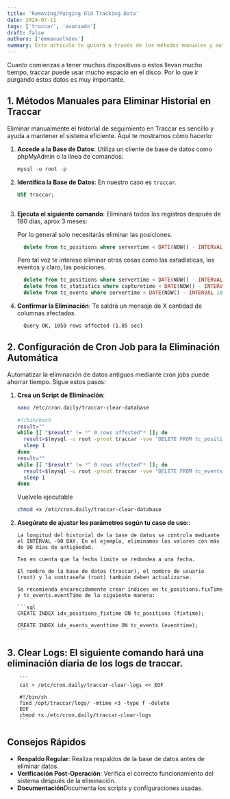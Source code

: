 ```yaml
---
title: 'Removing/Purging Old Tracking Data'
date: 2024-07-11
tags: ['traccar', 'avanzado']
draft: false
authors: ['emmanuelhdev']
summary: Este artículo te guiará a través de los métodos manuales y automáticos para purgar datos antiguos en Traccar, asegurando un sistema optimizado y eficiente.
---
```


Cuanto comienzas a tener muchos dispositivos o estos llevan mucho tiempo, traccar puede usar mucho espacio en el disco. Por lo que ir purgando estos datos es muy importante.

## 1. Métodos Manuales para Eliminar Historial en Traccar

Eliminar manualmente el historial de seguimiento en Traccar es sencillo y ayuda a mantener el sistema eficiente. Aquí te mostramos cómo hacerlo:

1. **Accede a la Base de Datos**: Utiliza un cliente de base de datos como phpMyAdmin o la línea de comandos:

   ```sql
   mysql -u root -p
   ```

2. **Identifica la Base de Datos**: En nuestro caso es `traccar`.

   ```sql
   USE traccar;
   ```

   ```

   ```

3. **Ejecuta el siguiente comando**: Eliminará todos los registros después de 180 días, aprox 3 meses:

   Por lo general solo necesitarás eliminar las posiciones.

   ```sql
     delete from tc_positions where servertime < DATE(NOW() - INTERVAL 180 day);
   ```

   Pero tal vez te interese eliminar otras cosas como las estadísticas, los eventos y claro, las posiciones.

   ```sql
     delete from tc_positions where servertime < DATE(NOW() - INTERVAL 180 day);
     delete from tc_statistics where capturetime < DATE(NOW() - INTERVAL 180 day);
     delete from tc_events where servertime < DATE(NOW() - INTERVAL 180 day);
   ```

4. **Confirmar la Eliminación**: Te saldrá un mensaje de X cantidad de columnas afectadas.
   ```bash
     Query OK, 1050 rows affected (1.85 sec)
   ```

## 2. Configuración de Cron Job para la Eliminación Automática

Automatizar la eliminación de datos antiguos mediante cron jobs puede ahorrar tiempo. Sigue estos pasos:

1.  **Crea un Script de Eliminación**:

    ```sh
    nano /etc/cron.daily/traccar-clear-database
    ```

    ```sh
    #!/bin/bash
    result=""
    while [[ "$result" != *" 0 rows affected"* ]]; do
      result=$(mysql -u root -proot traccar -vve "DELETE FROM tc_positions WHERE fixTime < DATE(DATE_ADD(NOW(), INTERVAL -90 DAY)) AND id NOT IN (SELECT positionId FROM tc_devices WHERE positionid IS NOT NULL) LIMIT 10000")
      sleep 1
    done
    result=""
    while [[ "$result" != *" 0 rows affected"* ]]; do
      result=$(mysql -u root -proot traccar -vve "DELETE FROM tc_events WHERE eventTime < DATE(DATE_ADD(NOW(), INTERVAL -90 DAY)) LIMIT 10000")
      sleep 1
    done
    ```

    Vuelvelo ejecutable

    ```sh
    chmod +x /etc/cron.daily/traccar-clear-database
    ```

2.  **Asegúrate de ajustar los parámetros según tu caso de uso:**:

        La longitud del historial de la base de datos se controla mediante el INTERVAL -90 DAY. En el ejemplo, eliminamos los valores con más de 90 días de antigüedad.

        Ten en cuenta que la fecha límite se redondea a una fecha.

        El nombre de la base de datos (traccar), el nombre de usuario (root) y la contraseña (root) también deben actualizarse.

        Se recomienda encarecidamente crear índices en tc_positions.fixTime y tc_events.eventTime de la siguiente manera:

        ```sql
        CREATE INDEX idx_positions_fixtime ON tc_positions (fixtime);

        CREATE INDEX idx_events_eventtime ON tc_events (eventtime);
        ```

## 3. **Clear Logs**: El siguiente comando hará una eliminación diaria de los logs de traccar.

        ```
        cat > /etc/cron.daily/traccar-clear-logs << EOF

        #!/bin/sh
        find /opt/traccar/logs/ -mtime +3 -type f -delete
        EOF
        chmod +x /etc/cron.daily/traccar-clear-logs
        ```

## Consejos Rápidos

- **Respaldo Regular**: Realiza respaldos de la base de datos antes de eliminar datos.
- **Verificación Post-Operación**: Verifica el correcto funcionamiento del sistema después de la eliminación.
- **Documentación**Documenta los scripts y configuraciones usadas.

